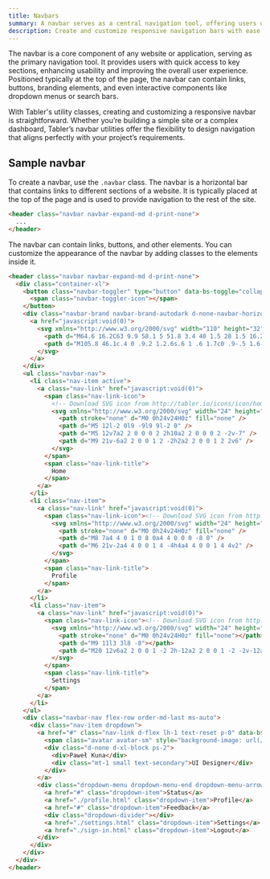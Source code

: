 ```yaml
---
title: Navbars
summary: A navbar serves as a central navigation tool, offering users quick and easy access to key sections of a website or application, improving usability and enhancing the overall user experience.
description: Create and customize responsive navigation bars with ease.
---
```


The navbar is a core component of any website or application, serving as the primary navigation tool. It provides users with quick access to key sections, enhancing usability and improving the overall user experience. Positioned typically at the top of the page, the navbar can contain links, buttons, branding elements, and even interactive components like dropdown menus or search bars.

With Tabler's utility classes, creating and customizing a responsive navbar is straightforward. Whether you’re building a simple site or a complex dashboard, Tabler’s navbar utilities offer the flexibility to design navigation that aligns perfectly with your project’s requirements.



## Sample navbar

To create a navbar, use the `.navbar` class. The navbar is a horizontal bar that contains links to different sections of a website. It is typically placed at the top of the page and is used to provide navigation to the rest of the site.

```html
<header class="navbar navbar-expand-md d-print-none">
  ...
</header>
```

The navbar can contain links, buttons, and other elements. You can customize the appearance of the navbar by adding classes to the elements inside it.

```html example fullpage vcentered background="surface" padding={0} height="20rem"
<header class="navbar navbar-expand-md d-print-none">
  <div class="container-xl">
    <button class="navbar-toggler" type="button" data-bs-toggle="collapse" data-bs-target="#navbar-menu" aria-controls="navbar-menu" aria-expanded="false" aria-label="Toggle navigation">
      <span class="navbar-toggler-icon"></span>
    </button>
    <div class="navbar-brand navbar-brand-autodark d-none-navbar-horizontal pe-0 pe-md-3">
      <a href="javascript:void(0)">
        <svg xmlns="http://www.w3.org/2000/svg" width="110" height="32" viewBox="0 0 232 68" class="navbar-brand-image">
          <path d="M64.6 16.2C63 9.9 58.1 5 51.8 3.4 40 1.5 28 1.5 16.2 3.4 9.9 5 5 9.9 3.4 16.2 1.5 28 1.5 40 3.4 51.8 5 58.1 9.9 63 16.2 64.6c11.8 1.9 23.8 1.9 35.6 0C58.1 63 63 58.1 64.6 51.8c1.9-11.8 1.9-23.8 0-35.6zM33.3 36.3c-2.8 4.4-6.6 8.2-11.1 11-1.5.9-3.3.9-4.8.1s-2.4-2.3-2.5-4c0-1.7.9-3.3 2.4-4.1 2.3-1.4 4.4-3.2 6.1-5.3-1.8-2.1-3.8-3.8-6.1-5.3-2.3-1.3-3-4.2-1.7-6.4s4.3-2.9 6.5-1.6c4.5 2.8 8.2 6.5 11.1 10.9 1 1.4 1 3.3.1 4.7zM49.2 46H37.8c-2.1 0-3.8-1-3.8-3s1.7-3 3.8-3h11.4c2.1 0 3.8 1 3.8 3s-1.7 3-3.8 3z" fill="#066fd1" style="fill: var(--tblr-primary, #066fd1)"></path>
          <path d="M105.8 46.1c.4 0 .9.2 1.2.6s.6 1 .6 1.7c0 .9-.5 1.6-1.4 2.2s-2 .9-3.2.9c-2 0-3.7-.4-5-1.3s-2-2.6-2-5.4V31.6h-2.2c-.8 0-1.4-.3-1.9-.8s-.9-1.1-.9-1.9c0-.7.3-1.4.8-1.8s1.2-.7 1.9-.7h2.2v-3.1c0-.8.3-1.5.8-2.1s1.3-.8 2.1-.8 1.5.3 2 .8.8 1.3.8 2.1v3.1h3.4c.8 0 1.4.3 1.9.8s.8 1.2.8 1.9-.3 1.4-.8 1.8-1.2.7-1.9.7h-3.4v13c0 .7.2 1.2.5 1.5s.8.5 1.4.5c.3 0 .6-.1 1.1-.2.5-.2.8-.3 1.2-.3zm28-20.7c.8 0 1.5.3 2.1.8.5.5.8 1.2.8 2.1v20.3c0 .8-.3 1.5-.8 2.1-.5.6-1.2.8-2.1.8s-1.5-.3-2-.8-.8-1.2-.8-2.1c-.8.9-1.9 1.7-3.2 2.4-1.3.7-2.8 1-4.3 1-2.2 0-4.2-.6-6-1.7-1.8-1.1-3.2-2.7-4.2-4.7s-1.6-4.3-1.6-6.9c0-2.6.5-4.9 1.5-6.9s2.4-3.6 4.2-4.8c1.8-1.1 3.7-1.7 5.9-1.7 1.5 0 3 .3 4.3.8 1.3.6 2.5 1.3 3.4 2.1 0-.8.3-1.5.8-2.1.5-.5 1.2-.7 2-.7zm-9.7 21.3c2.1 0 3.8-.8 5.1-2.3s2-3.4 2-5.7-.7-4.2-2-5.8c-1.3-1.5-3-2.3-5.1-2.3-2 0-3.7.8-5 2.3-1.3 1.5-2 3.5-2 5.8s.6 4.2 1.9 5.7 3 2.3 5.1 2.3zm32.1-21.3c2.2 0 4.2.6 6 1.7 1.8 1.1 3.2 2.7 4.2 4.7s1.6 4.3 1.6 6.9-.5 4.9-1.5 6.9-2.4 3.6-4.2 4.8c-1.8 1.1-3.7 1.7-5.9 1.7-1.5 0-3-.3-4.3-.9s-2.5-1.4-3.4-2.3v.3c0 .8-.3 1.5-.8 2.1-.5.6-1.2.8-2.1.8s-1.5-.3-2.1-.8c-.5-.5-.8-1.2-.8-2.1V18.9c0-.8.3-1.5.8-2.1.5-.6 1.2-.8 2.1-.8s1.5.3 2.1.8c.5.6.8 1.3.8 2.1v10c.8-1 1.8-1.8 3.2-2.5 1.3-.7 2.8-1 4.3-1zm-.7 21.3c2 0 3.7-.8 5-2.3s2-3.5 2-5.8-.6-4.2-1.9-5.7-3-2.3-5.1-2.3-3.8.8-5.1 2.3-2 3.4-2 5.7.7 4.2 2 5.8c1.3 1.6 3 2.3 5.1 2.3zm23.6 1.9c0 .8-.3 1.5-.8 2.1s-1.3.8-2.1.8-1.5-.3-2-.8-.8-1.3-.8-2.1V18.9c0-.8.3-1.5.8-2.1s1.3-.8 2.1-.8 1.5.3 2 .8.8 1.3.8 2.1v29.7zm29.3-10.5c0 .8-.3 1.4-.9 1.9-.6.5-1.2.7-2 .7h-15.8c.4 1.9 1.3 3.4 2.6 4.4 1.4 1.1 2.9 1.6 4.7 1.6 1.3 0 2.3-.1 3.1-.4.7-.2 1.3-.5 1.8-.8.4-.3.7-.5.9-.6.6-.3 1.1-.4 1.6-.4.7 0 1.2.2 1.7.7s.7 1 .7 1.7c0 .9-.4 1.6-1.3 2.4-.9.7-2.1 1.4-3.6 1.9s-3 .8-4.6.8c-2.7 0-5-.6-7-1.7s-3.5-2.7-4.6-4.6-1.6-4.2-1.6-6.6c0-2.8.6-5.2 1.7-7.2s2.7-3.7 4.6-4.8 3.9-1.7 6-1.7 4.1.6 6 1.7 3.4 2.7 4.5 4.7c.9 1.9 1.5 4.1 1.5 6.3zm-12.2-7.5c-3.7 0-5.9 1.7-6.6 5.2h12.6v-.3c-.1-1.3-.8-2.5-2-3.5s-2.5-1.4-4-1.4zm30.3-5.2c1 0 1.8.3 2.4.8.7.5 1 1.2 1 1.9 0 1-.3 1.7-.8 2.2-.5.5-1.1.8-1.8.7-.5 0-1-.1-1.6-.3-.2-.1-.4-.1-.6-.2-.4-.1-.7-.1-1.1-.1-.8 0-1.6.3-2.4.8s-1.4 1.3-1.9 2.3-.7 2.3-.7 3.7v11.4c0 .8-.3 1.5-.8 2.1-.5.6-1.2.8-2.1.8s-1.5-.3-2.1-.8c-.5-.6-.8-1.3-.8-2.1V28.8c0-.8.3-1.5.8-2.1.5-.6 1.2-.8 2.1-.8s1.5.3 2.1.8c.5.6.8 1.3.8 2.1v.6c.7-1.3 1.8-2.3 3.2-3 1.3-.7 2.8-1 4.3-1z" fill-rule="evenodd" clip-rule="evenodd" fill="#4a4a4a"></path>
        </svg>
      </a>
    </div>
    <ul class="navbar-nav">
      <li class="nav-item active">
        <a class="nav-link" href="javascript:void(0)">
          <span class="nav-link-icon">
            <!-- Download SVG icon from http://tabler.io/icons/icon/home -->
            <svg xmlns="http://www.w3.org/2000/svg" width="24" height="24" viewBox="0 0 24 24" fill="none" stroke="currentColor" stroke-width="2" stroke-linecap="round" stroke-linejoin="round" class="icon icon-tabler icons-tabler-outline icon-tabler-home">
              <path stroke="none" d="M0 0h24v24H0z" fill="none" />
              <path d="M5 12l-2 0l9 -9l9 9l-2 0" />
              <path d="M5 12v7a2 2 0 0 0 2 2h10a2 2 0 0 0 2 -2v-7" />
              <path d="M9 21v-6a2 2 0 0 1 2 -2h2a2 2 0 0 1 2 2v6" />
            </svg>
          </span>
          <span class="nav-link-title">
            Home
          </span>
        </a>
      </li>
      <li class="nav-item">
        <a class="nav-link" href="javascript:void(0)">
          <span class="nav-link-icon"><!-- Download SVG icon from http://tabler.io/icons/icon/checkbox -->
            <svg xmlns="http://www.w3.org/2000/svg" width="24" height="24" viewBox="0 0 24 24" fill="none" stroke="currentColor" stroke-width="2" stroke-linecap="round" stroke-linejoin="round" class="icon icon-tabler icons-tabler-outline icon-tabler-user">
              <path stroke="none" d="M0 0h24v24H0z" fill="none" />
              <path d="M8 7a4 4 0 1 0 8 0a4 4 0 0 0 -8 0" />
              <path d="M6 21v-2a4 4 0 0 1 4 -4h4a4 4 0 0 1 4 4v2" />
            </svg>
          </span>
          <span class="nav-link-title">
            Profile
          </span>
        </a>
      </li>
      <li class="nav-item">
        <a class="nav-link" href="javascript:void(0)">
          <span class="nav-link-icon"><!-- Download SVG icon from http://tabler.io/icons/icon/checkbox -->
            <svg xmlns="http://www.w3.org/2000/svg" width="24" height="24" viewBox="0 0 24 24" fill="none" stroke="currentColor" stroke-width="2" stroke-linecap="round" stroke-linejoin="round" class="icon">
              <path stroke="none" d="M0 0h24v24H0z" fill="none"></path>
              <path d="M9 11l3 3l8 -8"></path>
              <path d="M20 12v6a2 2 0 0 1 -2 2h-12a2 2 0 0 1 -2 -2v-12a2 2 0 0 1 2 -2h9"></path>
            </svg>
          </span>
          <span class="nav-link-title">
            Settings
          </span>
        </a>
      </li>
    </ul>
    <div class="navbar-nav flex-row order-md-last ms-auto">
      <div class="nav-item dropdown">
        <a href="#" class="nav-link d-flex lh-1 text-reset p-0" data-bs-toggle="dropdown" aria-label="Open user menu">
          <span class="avatar avatar-sm" style="background-image: url(/static/samples/avatars/044m.jpg)"></span>
          <div class="d-none d-xl-block ps-2">
            <div>Paweł Kuna</div>
            <div class="mt-1 small text-secondary">UI Designer</div>
          </div>
        </a>
        <div class="dropdown-menu dropdown-menu-end dropdown-menu-arrow">
          <a href="#" class="dropdown-item">Status</a>
          <a href="./profile.html" class="dropdown-item">Profile</a>
          <a href="#" class="dropdown-item">Feedback</a>
          <div class="dropdown-divider"></div>
          <a href="./settings.html" class="dropdown-item">Settings</a>
          <a href="./sign-in.html" class="dropdown-item">Logout</a>
        </div>
      </div>
    </div>
  </div>
</header>
```